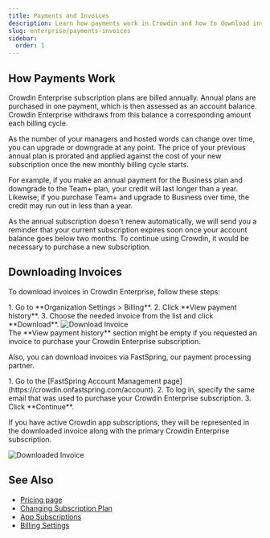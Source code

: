 ```yaml
---
title: Payments and Invoices
description: Learn how payments work in Crowdin and how to download invoices
slug: enterprise/payments-invoices
sidebar:
  order: 1
---
```



## How Payments Work

Crowdin Enterprise subscription plans are billed annually. Annual plans are purchased in one payment, which is then assessed as an account balance. Crowdin Enterprise withdraws from this balance a corresponding amount each billing cycle.

As the number of your managers and hosted words can change over time, you can upgrade or downgrade at any point. The price of your previous annual plan is prorated and applied against the cost of your new subscription once the new monthly billing cycle starts.

For example, if you make an annual payment for the Business plan and downgrade to the Team+ plan, your credit will last longer than a year.
Likewise, if you purchase Team+ and upgrade to Business over time, the credit may run out in less than a year.

As the annual subscription doesn't renew automatically, we will send you a reminder that your current subscription expires soon once your account balance goes below two months. To continue using Crowdin, it would be necessary to purchase a new subscription.

## Downloading Invoices

To download invoices in Crowdin Enterprise, follow these steps:

<Steps>
  1. Go to **Organization Settings > Billing**.
  2. Click **View payment history**.
  3. Choose the needed invoice from the list and click **Download**.
</Steps>

<Image src={downloadInvoice} alt="Download Invoice" />

<Aside>
  The **View payment history** section might be empty if you requested an invoice to purchase your Crowdin Enterprise subscription.
</Aside>

Also, you can download invoices via FastSpring, our payment processing partner.

<Steps>
  1. Go to the [FastSpring Account Management page](https://crowdin.onfastspring.com/account).
  2. To log in, specify the same email that was used to purchase your Crowdin Enterprise subscription.
  3. Click **Continue**. 
</Steps>

If you have active Crowdin app subscriptions, they will be represented in the downloaded invoice along with the primary Crowdin Enterprise subscription.

<Image src={downloadedInvoice} alt="Downloaded Invoice" />

## See Also

* [Pricing page](https://crowdin.com/pricing)
* [Changing Subscription Plan](/enterprise/changing-subscription-plan/)
* [App Subscriptions](/enterprise/app-subscriptions/)
* [Billing Settings](/enterprise/billing-settings/)
